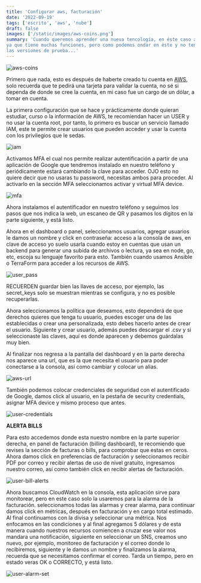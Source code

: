```yaml
---
title: 'Configurar aws, facturación'
date: '2022-09-19'
tags: ['escrito', 'aws', 'nube']
draft: false
images: ['/static/images/aws-coins.png']
summary: 'Cuando queremos aprender una nueva tencología, en éste caso aws, puede surgirnos la duda de como configurarlo 
ya que tiene muchas funciones, pero como podemos ondar en éste y no tener cargos por pasarnos de los que nos ofrece
las versiones de prueba...'
---
```


![aws-coins](/static/images/aws-coins.png)

Primero que nada, esto es después de haberte creado tu cuenta en [AWS](aws.amazon.com/free/), solo recuerda que te
pedirá una tarjeta para validar la cuenta, no sé si dependa de donde se cree la cuenta, en mi caso fue un cargo de
un dólar, a tomar en cuenta.

La primera configuración que se hace y prácticamente donde quieran estudiar, curso o la información de AWS, te
recomiendan hacer un USER y no usar la cuenta root, por tanto, lo primero es buscar un servicio llamado IAM, este te
permite crear usuarios que pueden acceder y usar la cuenta con los privilegios que le sedas.

![iam](/static/images/iam.png)

Activamos MFA el cual nos permite realizar autentificación a partir de una aplicación de Google que tendremos
instalado en nuestro teléfono y periódicamente estará cambiando la clave para acceder. OJO esto no quiere decir
que no usaras tu password, necesitas ambos para proceder. Al activarlo en la sección MFA seleccionamos activar
y virtual MFA device.

![mfa](/static/images/mfa.png)

Ahora instalamos el autentificador en nuestro teléfono y seguimos los pasos que nos indica la web, un escaneo de QR
y pasamos los dígitos en la parte siguiente, y está listo.

Ahora en el dashboard o panel, seleccionamos usuarios, agregar usuarios le damos un nombre y click en contraseña:
acceso a la consola de aws, en clave de acceso yo suelo usarla cuando estoy en cuentas que usan un backend para
generar una subida de archivos o lectura, ya sea en node, go, etc, escoja su lenguaje favorito para esto.
También cuando usamos Ansible o TerraForm para acceder a los recursos de AWS.

![user_pass](/static/images/user_pass.png)

RECUERDEN guardar bien las llaves de acceso, por ejemplo, las secret_keys solo se muestran mientras se configura, y no
es posible recuperarlas.

Ahora seleccionamos la política que deseamos, esto dependerá de que derechos quieres que tenga tu usuario, puedes
escoger una de las establecidas o crear una personalizada, esto debes hacerlo antes de crear el usuario.
Siguiente y crear usuario, además puedes descargar el .csv y si seleccionaste las claves, aquí es donde aparecen y debemos
guárdalas muy bien.

Al finalizar nos regresa a la pantalla del dashboard y en la parte derecha nos aparece una url, que es la que necesita
el usuario para poder conectarse a la consola, así como cambiar y colocar un alias.

![aws-url](/static/images/aws-url.png)

También podemos colocar credenciales de seguridad con el autentificado de Google, damos click al usuario, en la pestaña
de security credentials, asignar MFA device y mismo proceso que antes.

![user-credentials](/static/images/user-credentials.png)

**ALERTA BILLS**

Para esto accedemos donde esta nuestro nombre en la parte superior derecha, en panel de facturación (billing dashboard),
te recomiendo que revises la sección de facturas o bills, para comprobar que estas en ceros.
Ahora damos click en preferencias de facturación y seleccionamos recibir PDF por correo y recibir alertas de uso de nivel
gratuito, ingresamos nuestro correo, así como también click en recibir alertas de facturación.

![user-bill-alerts](/static/images/user-bill-alerts.png)

Ahora buscamos CloudWatch en la consola, esta aplicación sirve para monitorear, pero en este caso solo la usaremos para
la alarma de la facturación. seleccionamos todas las alarmas y crear alarma, para continuar damos click en métricas,
después en facturación y en cargo total estimado. Al final continuamos con la divisa y seleccionar una métrica.
Nos enfocamos en las condiciones y al final agregamos 5 dólares y de esta manera cuando nuestros recursos comiencen a
cruzar ese valor nos mandara una notificación, siguiente en seleccionar un SNS, creamos uno nuevo, por ejemplo,
monitoreo de facturación y el correo donde lo recibiremos, siguiente y le damos un nombre y finalizamos la alarma,
recuerda que se necesitamos confirmar el correo. Tarda un tiempo, pero en estado veras OK o CORRECTO, y está listo.

![user-alarm-set](/static/images/user-alarm-set.png)
